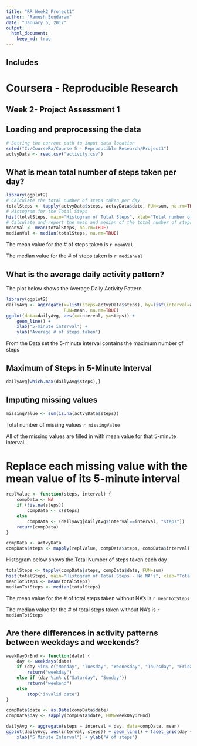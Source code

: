 ---
title: "RR_Week2_Project1"
author: "Ramesh Sundaram"
date: "January 5, 2017"
output:
  html_document:
    keep_md: true
---
Includes
---
# Coursera - Reproducible Research

## Week 2- Project Assessment 1

## Loading and preprocessing the data


```{r ReadAndLoadData}
# Setting the current path to input data location
setwd("C:/CourseRa/Course 5 - Reproducible Research/Project1")
actvyData <- read.csv("activity.csv")
```

## What is mean total number of steps taken per day?
```{r drawHist1}
library(ggplot2)
# Calculate the total number of steps taken per day
totalSteps <- tapply(actvyData$steps, actvyData$date, FUN=sum, na.rm=TRUE)
# Histogram for the Total Steps
hist(totalSteps, main="Histogram of Total Steps", xlab="Total number of steps taken each day")
# Calculate and report the mean and median of the total number of steps taken per day
meanVal <- mean(totalSteps, na.rm=TRUE)
medianVal <- median(totalSteps, na.rm=TRUE)
```
The mean value for the # of steps taken is `r meanVal`

The median value for the # of steps taken is `r medianVal`

## What is the average daily activity pattern?

The plot below shows the Average Daily Activity Pattern

```{r PlotSteps}
library(ggplot2)
dailyAvg <- aggregate(x=list(steps=actvyData$steps), by=list(interval=actvyData$interval),
                      FUN=mean, na.rm=TRUE)
ggplot(data=dailyAvg, aes(x=interval, y=steps)) +
    geom_line() +
    xlab("5-minute interval") +
    ylab("Average # of steps taken")
```
From the Data set the 5-minute interval contains the maximum number of steps

## Maximum of Steps in 5-Minute Interval

```{r maxSteps}
dailyAvg[which.max(dailyAvg$steps),]
```

## Imputing missing values

```{r missingValue}
missingValue <- sum(is.na(actvyData$steps))
```
Total number of missing values `r missingValue`

All of the missing values are filled in with mean value for that 5-minute interval.

# Replace each missing value with the mean value of its 5-minute interval
```{r replaceMean}

replValue <- function(steps, interval) {
    compData <- NA
    if (!is.na(steps))
        compData <- c(steps)
    else
        compData <- (dailyAvg[dailyAvg$interval==interval, "steps"])
    return(compData)
}

compData <- actvyData
compData$steps <- mapply(replValue, compData$steps, compData$interval)
```
Histogram below shows the Total Number of steps taken each day

```{r drawHist2}
totalSteps <- tapply(compData$steps, compData$date, FUN=sum)
hist(totalSteps, main="Histogram of Total Steps - No NA's", xlab="Total number of steps taken each day")
meanTotSteps <- mean(totalSteps)
medianTotSteps <- median(totalSteps)
```
The mean value for the # of total steps taken without NA's is `r meanTotSteps`

The median value for the # of total steps taken without NA's is `r medianTotSteps`


## Are there differences in activity patterns between weekdays and weekends?

```{r dayOfWeek}
weekDayOrEnd <- function(date) {
    day <- weekdays(date)
    if (day %in% c("Monday", "Tuesday", "Wednesday", "Thursday", "Friday"))
        return("weekday")
    else if (day %in% c("Saturday", "Sunday"))
        return("weekend")
    else
        stop("invalid date")
}

compData$date <- as.Date(compData$date)
compData$day <- sapply(compData$date, FUN=weekDayOrEnd)
```

```{r stepsforWeek}
dailyAvg <- aggregate(steps ~ interval + day, data=compData, mean)
ggplot(dailyAvg, aes(interval, steps)) + geom_line() + facet_grid(day ~ .) +
    xlab("5 Minute Interval") + ylab("# of steps")
```

